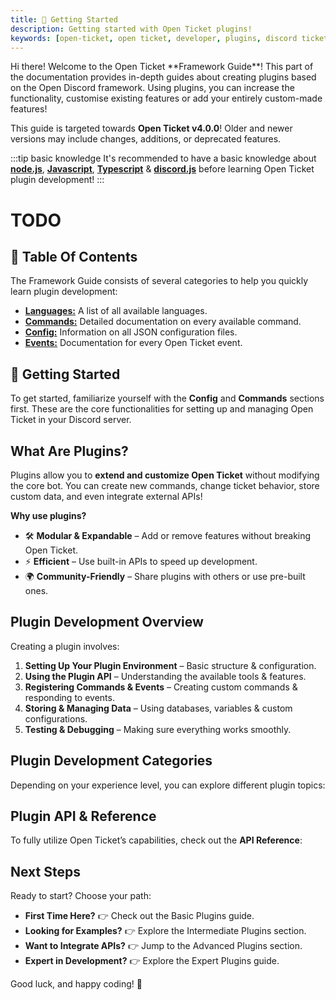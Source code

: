 ```yaml
---
title: 🏁 Getting Started
description: Getting started with Open Ticket plugins!
keywords: [open-ticket, open ticket, developer, plugins, discord ticket bot, framework, guide]
---
```

<head>
    <link rel="apple-touch-icon" href="/img/logo_vertical.png"/>
</head>

<FlexHorizontal>
<div style={{width:"50%"}} className="otdocs-flex-mobile-width">
Hi there! Welcome to the Open Ticket **Framework Guide**! This part of the documentation provides in-depth guides about creating plugins based on the Open Discord framework. Using plugins, you can increase the functionality, customise existing features or add your entirely custom-made features!

This guide is targeted towards <C color="red">**Open Ticket v4.0.0**</C>! Older and newer versions may include changes, additions, or deprecated features.
</div>
<div style={{width:"50%"}} className="otdocs-flex-mobile-width">
    <StyledTitle title="Framework Guide" description="How to develop Open Ticket plugins?"></StyledTitle>
</div>
</FlexHorizontal>

:::tip basic knowledge
It's recommended to have a basic knowledge about [**node.js**](https://nodejs.org/), [**Javascript**](https://www.w3schools.com/js/), [**Typescript**](https://www.typescriptlang.org/) & [**discord.js**](https://discordjs.guide/) before learning Open Ticket plugin development!
:::

<Divider></Divider>
# TODO

## 📌 Table Of Contents
The Framework Guide consists of several categories to help you quickly learn plugin development:
- [**Languages:**](/docs/reference/languages.mdx) A list of all available languages.
- [**Commands:**](/docs/category/api-commands/) Detailed documentation on every available command.
- [**Config:**](/docs/category/api-config/) Information on all JSON configuration files.
- [**Events:**](/docs/category/api-events/) Documentation for every Open Ticket event.

<Divider></Divider>
## 🚀 Getting Started
To get started, familiarize yourself with the **Config** and **Commands** sections first. These are the core functionalities for setting up and managing Open Ticket in your Discord server.

## What Are Plugins?

Plugins allow you to **extend and customize Open Ticket** without modifying the core bot. You can create new commands, change ticket behavior, store custom data, and even integrate external APIs!

**Why use plugins?**
- 🛠 **Modular & Expandable** – Add or remove features without breaking Open Ticket.
- ⚡ **Efficient** – Use built-in APIs to speed up development.
- 🌍 **Community-Friendly** – Share plugins with others or use pre-built ones.

## Plugin Development Overview

Creating a plugin involves:
1. **Setting Up Your Plugin Environment** – Basic structure & configuration.
2. **Using the Plugin API** – Understanding the available tools & features.
3. **Registering Commands & Events** – Creating custom commands & responding to events.
4. **Storing & Managing Data** – Using databases, variables & custom configurations.
5. **Testing & Debugging** – Making sure everything works smoothly.

<Divider />

## Plugin Development Categories

Depending on your experience level, you can explore different plugin topics:

<FlexHorizontal>
  <LinkBlock title="Basic Plugins" emoji="📖" description="Start with the fundamentals of plugin creation." to="/plugins/basic" />
  <LinkBlock title="Intermediate Plugins" emoji="🛠" description="Learn how to modify Open Ticket & extend its functionality." to="/plugins/intermediate" />
</FlexHorizontal>

<FlexHorizontal>
  <LinkBlock title="Advanced Plugins" emoji="⚡" description="Master complex features & custom integrations." to="/plugins/advanced" />
  <LinkBlock title="Expert Plugins" emoji="🔥" description="Take plugin development to the highest level." to="/plugins/expert" />
</FlexHorizontal>

<Divider />

## Plugin API & Reference

To fully utilize Open Ticket’s capabilities, check out the **API Reference**:

<ApiBlock to="/api" title="API Reference" description="Explore the available classes, events, utilities & more." />

<ApiBlock to="/api/classes" title="Classes" description="Learn about the built-in classes for plugin development." />

<ApiBlock to="/api/events" title="Events" description="Respond to different actions happening within Open Ticket." />

<Divider />

## Next Steps

Ready to start? Choose your path:

- **First Time Here?** 👉 Check out the <InlineLink to="/plugins/basic">Basic Plugins</InlineLink> guide.
- **Looking for Examples?** 👉 Explore the <InlineLink to="/plugins/intermediate">Intermediate Plugins</InlineLink> section.
- **Want to Integrate APIs?** 👉 Jump to the <InlineLink to="/plugins/advanced">Advanced Plugins</InlineLink> section.
- **Expert in Development?** 👉 Explore the <InlineLink to="/plugins/expert">Expert Plugins</InlineLink> guide.

Good luck, and happy coding! 🚀
